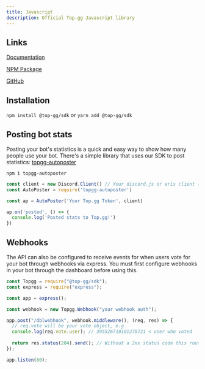 ```yaml
---
title: Javascript
description: Official Top.gg Javascript library
---
```


## Links
[Documentation](https://topggjs.readthedocs.io)

[NPM Package](https://npmjs.com/package/@top-gg/sdk)

[GitHub](https://github.com/top-gg/node-sdk)

## Installation

`npm install @top-gg/sdk` or `yarn add @top-gg/sdk`

## Posting bot stats

Posting your bot's statistics is a quick and easy way to show how many people use your bot. There's a simple library that uses our SDK to post statistics: [topgg-autoposter](https://npmjs.com/package/topgg-autoposter)

`npm i topgg-autoposter`

```js:title=/index.js
const client = new Discord.Client() // Your discord.js or eris client (or djs ShardingManager)
const AutoPoster = require('topgg-autoposter')

const ap = AutoPoster('Your Top.gg Token', client)

ap.on('posted', () => {
  console.log('Posted stats to Top.gg!')
})
```

## Webhooks

The API can also be configured to receive events for when users vote for your bot through webhooks via express. You must first configure webhooks in your bot through the dashboard before using this.

```js:title=/index.js
const Topgg = require("@top-gg/sdk");
const express = require("express");

const app = express();

const webhook = new Topgg.Webhook("your webhook auth");

app.post("/dblwebhook", webhook.middleware(), (req, res) => {
  // req.vote will be your vote object, e.g
  console.log(req.vote.user); // 395526710101278721 < user who voted
  
  return res.status(204).send(); // Without a 2xx status code this route will be executed 10 times.
});

app.listen(80);
```
